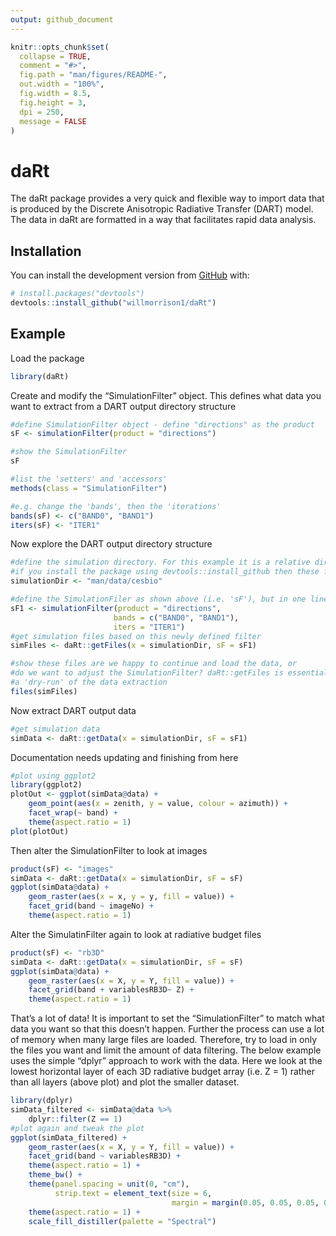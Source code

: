 ```yaml
---
output: github_document
---
```


<!-- README.md is generated from README.Rmd. Please edit that file -->

```r
knitr::opts_chunk$set(
  collapse = TRUE,
  comment = "#>",
  fig.path = "man/figures/README-",
  out.width = "100%",
  fig.width = 8.5,
  fig.height = 3,
  dpi = 250,
  message = FALSE
)
```
# daRt

<!-- badges: start -->
<!-- badges: end -->
The daRt package provides a very quick and flexible way to import data that is produced by the Discrete Anisotropic Radiative Transfer (DART) model. The data in daRt are formatted in a way that facilitates rapid data analysis. 

## Installation

You can install the development version from [GitHub](https://github.com/) with:

``` r
# install.packages("devtools")
devtools::install_github("willmorrison1/daRt")
```
## Example
Load the package
```r
library(daRt)
```
Create and modify the "SimulationFilter" object. This defines what data you want to extract
from a DART output directory structure
```r
#define SimulationFilter object - define "directions" as the product
sF <- simulationFilter(product = "directions")

#show the SimulationFilter
sF

#list the 'setters' and 'accessors'
methods(class = "SimulationFilter")

#e.g. change the 'bands', then the 'iterations'
bands(sF) <- c("BAND0", "BAND1")
iters(sF) <- "ITER1"
```
Now explore the DART output directory structure
```r
#define the simulation directory. For this example it is a relative directory and is one simulation.
#if you install the package using devtools::install_github then these files will not be available automatically. Get these files from github manually or use your own 'cesbio' simulation or simlar.
simulationDir <- "man/data/cesbio"

#define the SimulationFiler as shown above (i.e. 'sF'), but in one line
sF1 <- simulationFilter(product = "directions", 
                       bands = c("BAND0", "BAND1"), 
                       iters = "ITER1")
#get simulation files based on this newly defined filter
simFiles <- daRt::getFiles(x = simulationDir, sF = sF1)

#show these files are we happy to continue and load the data, or
#do we want to adjust the SimulationFilter? daRt::getFiles is essentially
#a 'dry-run' of the data extraction
files(simFiles)
```
Now extract DART output data
```r
#get simulation data
simData <- daRt::getData(x = simulationDir, sF = sF1)
```
Documentation needs updating and finishing from here
```r
#plot using ggplot2
library(ggplot2)
plotOut <- ggplot(simData@data) +
    geom_point(aes(x = zenith, y = value, colour = azimuth)) +
    facet_wrap(~ band) +
    theme(aspect.ratio = 1)
plot(plotOut)
```
Then alter the SimulationFilter to look at images
```r
product(sF) <- "images"
simData <- daRt::getData(x = simulationDir, sF = sF)
ggplot(simData@data) + 
    geom_raster(aes(x = x, y = y, fill = value)) +
    facet_grid(band ~ imageNo) +
    theme(aspect.ratio = 1)
```
Alter the SimulatinFilter again to look at radiative budget files
```r
product(sF) <- "rb3D"
simData <- daRt::getData(x = simulationDir, sF = sF)
ggplot(simData@data) + 
    geom_raster(aes(x = X, y = Y, fill = value)) +
    facet_grid(band + variablesRB3D~ Z) +
    theme(aspect.ratio = 1)
```
That's a lot of data! It is important to set the "SimulationFilter" to match what data you want so that this doesn't happen. Further the process can use a lot of memory when many large files are loaded. Therefore, try to load in only the files you want and limit the amount of data filtering.
The below example uses the simple "dplyr" approach to work with the data. Here we look at the lowest horizontal layer of each 3D radiative budget array (i.e. Z = 1) rather than all layers (above plot) and plot the smaller dataset.
```r
library(dplyr)
simData_filtered <- simData@data %>%
    dplyr::filter(Z == 1)
#plot again and tweak the plot
ggplot(simData_filtered) + 
    geom_raster(aes(x = X, y = Y, fill = value)) +
    facet_grid(band ~ variablesRB3D) +
    theme(aspect.ratio = 1) +
    theme_bw() +
    theme(panel.spacing = unit(0, "cm"), 
          strip.text = element_text(size = 6, 
                                    margin = margin(0.05, 0.05, 0.05, 0.05, unit = "cm"))) +
    theme(aspect.ratio = 1) +
    scale_fill_distiller(palette = "Spectral")
```
